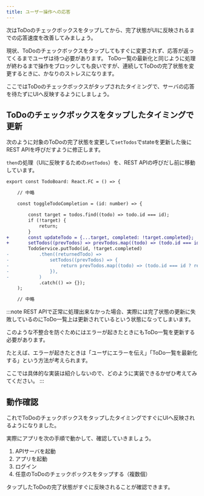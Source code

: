 ```yaml
---
title: ユーザー操作への応答
---
```


次はToDoのチェックボックスをタップしてから、完了状態がUIに反映されるまでの応答速度を改善してみましょう。

現状、ToDoのチェックボックスをタップしてもすぐに変更されず、応答が返ってくるまでユーザは待つ必要があります。
ToDo一覧の最新化と同じように処理が終わるまで操作をブロックしても良いですが、連続してToDoの完了状態を変更するときに、かなりのストレスになります。

ここではToDoのチェックボックスがタップされたタイミングで、サーバの応答を待たずにUIへ反映するようにしましょう。

## ToDoのチェックボックスをタップしたタイミングで更新

次のように対象のToDoの完了状態を変更して`setTodos`でstateを更新した後にREST APIを呼びだすように修正します。

`then`の処理（UIに反映するための`setTodos`）を、REST APIの呼びだし前に移動しています。

```diff typescript title="/src/screens/todo/TodoBoard.tsx"
export const TodoBoard: React.FC = () => {

    // 中略

    const toggleTodoCompletion = (id: number) => {

        const target = todos.find((todo) => todo.id === id);
        if (!target) {
            return;
        }
+       const updateTodo = {...target, completed: !target.completed};
+       setTodos((prevTodos) => prevTodos.map((todo) => (todo.id === id ? updateTodo : todo)));
        TodoService.putTodo(id, !target.completed)
-           .then((returnedTodo) =>
-               setTodos((prevTodos) => {
-                   return prevTodos.map((todo) => (todo.id === id ? returnedTodo : todo));
-               }),
-           )
            .catch(() => {});
    );

    // 中略

```

:::note
REST APIで正常に処理出来なかった場合、実際には完了状態の更新に失敗しているのにToDo一覧上は更新されているという状態になってしまいます。

このような不整合を防ぐためにはエラーが起きたときにもToDo一覧を更新する必要があります。

たとえば、エラーが起きたときは「ユーザにエラーを伝え」「ToDo一覧を最新化する」という方法が考えられます。

ここでは具体的な実装は紹介しないので、どのように実装できるかぜひ考えてみてください。
:::

## 動作確認

これでToDoのチェックボックスをタップしたタイミングですぐにUIへ反映されるようになりました。

実際にアプリを次の手順で動かして、確認していきましょう。

1. APIサーバを起動
2. アプリを起動
3. ログイン
4. 任意のToDoのチェックボックスをタップする（複数個）

タップしたToDoの完了状態がすぐに反映されることが確認できます。
